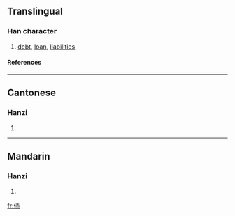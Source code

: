 {{see|債}}

==Translingual==
===Han character===
{{Han char|rad=人|as=08|sn=10|four=|canj=人手一人 (OQMO)}}
# [[debt]], [[loan]], [[liabilities]]
====References====
{{Han ref|kx=0109.171|hdz=10170.020|uh=503A|ud=20538}}
----
==Cantonese==
===Hanzi===
{{yue-hanzi|jyut=|y=jaai3}}
# {{defn|Cantonese}}
----
==Mandarin==
===Hanzi===
{{cmn-hanzi|tra=債|pin=[[zhài]] (zhai4)|wg=chai<sup>4</sup>}}
# {{defn|Mandarin}}




[[fr:债]]